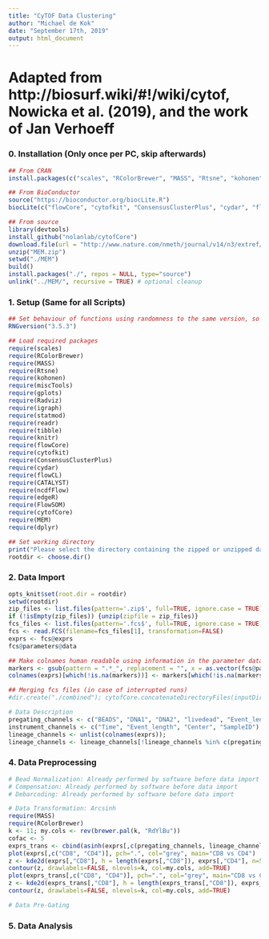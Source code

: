 ---
title: "CyTOF Data Clustering"
author: "Michael de Kok"
date: "September 17th, 2019"
output: html_document
---

# Adapted from http://biosurf.wiki/#!/wiki/cytof, Nowicka et al. (2019), and the work of Jan Verhoeff

### 0. Installation (Only once per PC, skip afterwards)

```{r installation eval = FALSE, echo = FALSE}
## From CRAN
install.packages(c("scales", "RColorBrewer", "MASS", "Rtsne", "kohonen", "miscTools", "gplots", "Radviz", "igraph", "statmod","dplyr","readr","tibble"))

## From BioConductor
source("https://bioconductor.org/biocLite.R")
biocLite(c("flowCore", "cytofkit", "ConsensusClusterPlus", "cydar", "flowCL", "CATALYST", "ncdfFlow", "edgeR", "FlowSOM"))

## From source
library(devtools)
install_github("nolanlab/cytofCore")
download.file(url = "http://www.nature.com/nmeth/journal/v14/n3/extref/nmeth.4149-S5.zip", destfile = "./MEM.zip")
unzip("MEM.zip")
setwd("./MEM")
build()
install.packages("./", repos = NULL, type="source")
unlink("../MEM/", recursive = TRUE) # optional cleanup
```

### 1. Setup (Same for all Scripts)

```{r setup}
## Set behaviour of functions using randomness to the same version, so results are the same regardless of R version
RNGversion("3.5.3")

## Load required packages
require(scales)
require(RColorBrewer)
require(MASS)
require(Rtsne)
require(kohonen)
require(miscTools)
require(gplots)
require(Radviz)
require(igraph)
require(statmod)
require(readr)
require(tibble)
require(knitr)
require(flowCore)
require(cytofkit)
require(ConsensusClusterPlus)
require(cydar)
require(flowCL)
require(CATALYST)
require(ncdfFlow)
require(edgeR)
require(FlowSOM)
require(cytofCore)
require(MEM)
require(dplyr)

## Set working directory 
print("Please select the directory containing the zipped or unzipped data.")
rootdir <- choose.dir()
```

### 2. Data Import

```{r import}
opts_knit$set(root.dir = rootdir)
setwd(rootdir)
zip_files <- list.files(pattern='.zip$', full=TRUE, ignore.case = TRUE)
if (!isEmpty(zip_files)) {unzip(zipfile = zip_files)}
fcs_files <- list.files(pattern='.fcs$', full=TRUE, ignore.case = TRUE)
fcs <- read.FCS(filename=fcs_files[1], transformation=FALSE)
exprs <- fcs@exprs
fcs@parameters@data

## Make colnames human readable using information in the parameter data slot
markers <- gsub(pattern = ".*_", replacement = "", x = as.vector(fcs@parameters@data$desc))
colnames(exprs)[which(!is.na(markers))] <- markers[which(!is.na(markers))]

## Merging fcs files (in case of interrupted runs)
#dir.create("./combined"); cytofCore.concatenateDirectoryFiles(inputDir=".",outputDir="./combined",pattern=NULL,overwrite=F,timeParam="time")

# Data Description
pregating_channels <- c("BEADS", "DNA1", "DNA2", "livedead", "Event_length")
instrument_channels <- c("Time", "Event_length", "Center", "SampleID") # "Offset", "Width", "Residual",
lineage_channels <- unlist(colnames(exprs));
lineage_channels <- lineage_channels[!lineage_channels %in% c(pregating_channels,instrument_channels)]
```

### 4. Data Preprocessing

```{r preprocessing}

# Bead Normalization: Already performed by software before data import
# Compensation: Already performed by software before data import
# Debarcoding: Already performed by software before data import

# Data Transformation: Arcsinh
require(MASS)
require(RColorBrewer)
k <- 11; my.cols <- rev(brewer.pal(k, "RdYlBu"))
cofac <- 5
exprs_trans <- cbind(asinh(exprs[,c(pregating_channels, lineage_channels)]/cofac), exprs[,instrument_channels])
plot(exprs[,c("CD8", "CD4")], pch=".", col="grey", main="CD8 vs CD4")
z <- kde2d(exprs[,"CD8"], h = length(exprs[,"CD8"]), exprs[,"CD4"], n=50)
contour(z, drawlabels=FALSE, nlevels=k, col=my.cols, add=TRUE)
plot(exprs_trans[,c("CD8", "CD4")], pch=".", col="grey", main="CD8 vs CD4 (transformed counts)")
z <- kde2d(exprs_trans[,"CD8"], h = length(exprs_trans[,"CD8"]), exprs_trans[,"CD4"], n=50)
contour(z, drawlabels=FALSE, nlevels=k, col=my.cols, add=TRUE)

# Data Pre-Gating

```

### 5. Data Analysis